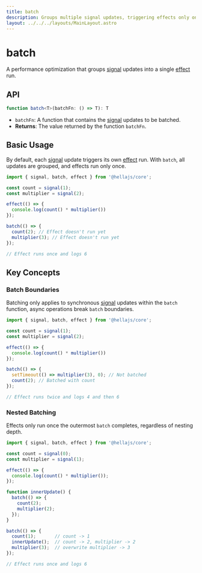```yaml
---
title: batch
description: Groups multiple signal updates, triggering effects only once the entire batch has completed.
layout: ../../../layouts/MainLayout.astro
---
```


# batch

A performance optimization that groups [signal](/reference/core/signal) updates into a single [effect](/reference/core/effect) run.

## API

```typescript
function batch<T>(batchFn: () => T): T
```

- `batchFn`: A function that contains the [signal](/reference/core/signal) updates to be batched.
- **Returns**: The value returned by the function `batchFn`.

## Basic Usage

By default, each [signal](/reference/core/signal) update triggers its own [effect](/reference/core/effect) run. With `batch`, all updates are grouped, and effects run only once.

```typescript
import { signal, batch, effect } from '@hellajs/core';

const count = signal(1);
const multiplier = signal(2);

effect(() => {
  console.log(count() * multiplier())
});

batch(() => {
  count(2); // Effect doesn't run yet
  multiplier(3); // Effect doesn't run yet
});

// Effect runs once and logs 6
```

## Key Concepts

### Batch Boundaries

Batching only applies to synchronous [signal](/reference/core/signal) updates within the `batch` function, async operations break `batch` boundaries.

```typescript
import { signal, batch, effect } from '@hellajs/core';

const count = signal(1);
const multiplier = signal(2);

effect(() => {
  console.log(count() * multiplier())
});

batch(() => {
  setTimeout(() => multiplier(3), 0); // Not batched
  count(2); // Batched with count
});

// Effect runs twice and logs 4 and then 6

```

### Nested Batching

Effects only run once the outermost `batch` completes, regardless of nesting depth.

```typescript
import { signal, batch, effect } from '@hellajs/core';

const count = signal(0);
const multiplier = signal(1);

effect(() => {
  console.log(count() * multiplier());
});

function innerUpdate() {
  batch(() => {
    count(2);
    multiplier(2);
  });
}

batch(() => {
  count(1);       // count -> 1
  innerUpdate();  // count -> 2, multiplier -> 2
  multiplier(3);  // overwrite multiplier -> 3
});

// Effect runs once and logs 6
```

